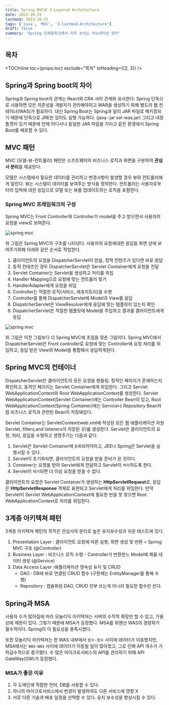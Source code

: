 ```yaml
---
title: Spring MVC와 3-Layered Architecture
date: 2023-10-31
lastmod: 2023-10-31
tags: ['java', 'MVC', '3-lastmod-Architecture']
draft: false
summary: 'Spring 프레임워크에서 자주 쓰이는 어노테이션 정리'
---
```


## 목차

<TOCInline toc={props.toc} exclude="목차" toHeading={(2, 3)} />

## Spring과 Spring boot의 차이

Spring과 Spring boot의 관계는 React와 CRA 사이 관계와 유사한다.
Spring 단독으로 사용하면 모든 의존성을 개발자가 관리해야하고 WAR을 생성하기 위해 별도의 웹 컨테이너(WAS)가 필요하다.
대신 Spring Boot는 Spring과 달리 JAR 파일로 패키징되기 때문에 단독으로 JRE만 있어도 실행 가능하다. (java -jar sol-was.jar)
그리고 내장 톰캣이 있기 때문에 언제 어디서나 동일한 JAR 파일을 가지고 같은 환경에서 Spring Boot를 배포할 수 있다.

## MVC 패턴

MVC (모델-뷰-컨트롤러) 패턴은 소프트웨어의 비즈니스 로직과 화면을 구분하여 **관심사 분리**를 제공한다.

모델은 시스템에서 필요한 데이터를 관리하고 변경사항이 발생할 경우 뷰와 컨트롤러에게 알린다. 뷰는 시스템이 데이터를 보여주는 방식을 정의한다.
컨트롤러는 사용자로부터의 입력에 대한 응답으로 모델 또는 뷰를 업데이트하는 로직을 포함한다.

### Spring MVC 프레임워크의 구성

Spring MVC는 Front Controller와 Controller가 model을 주고 받으면서 사용자의 요청을 view로 보여준다.

<img alt="spring mvc" src="/static/images/spring/spring-mvc-architecture.png" />

위 그림은 Spring MVC의 구조를 나타낸다. 사용자의 요청에대한 응답을 화면 상에 보여주기위해 아래와 같은 순서로 작업한다.

1. 클라이언트의 요청을 DispatcherServlet이 받음, 정적 컨텐츠가 있다면 바로 응답
2. 동적 컨테츠인 경우 DispatcherServlet은 Servlet Container에게 요청을 전달
3. Servlet Container는 Servlet을 생성하고 처리를 위임
4. Handler Mapping으로 요청에 맞는 컨트롤러 찾기
5. HandlerAdapter에게 요청을 위임
6. Controller는 적절한 로직(서비스, 레포지토리)을 수행
7. Controller를 통해 DispatcherServlet에 Model과 View를 응답
8. DispatcherServlet은 ViewResolver에게 응답에 맞는 템플릿이 있는지 확인
9. DispatcherServlet은 적절한 템플릿에 Model을 주입하고 결과를 클라이언트에게 응답

<img alt="spring mvc" src="/static/images/spring/spring-mvc.png" />

위 그림은 이전 그림보다 더 Spring MVC에 초점을 맞춘 그림이다.
Spring MVC에서 DispatcherServlet은 Front controller로 요청에 맞는 Controller에 요청 처리를 위임하고, 응답 받은 View와 Model을 통합해서 응답하게된다.

## Spring MVC의 컨테이너

DispatcherServlet은 클라이언트의 모든 요청을 핸들링. 정적인 페이지가 존재하는지 확인하고, 동적인 페이지는 Servlet Container에게 위임한다. 그리고 Servlet WebApplicationContext와 Root WebApplicationContext를 생성한다.
Servlet WebApplicationContext(Servlet Container)에는 Controller Bean이 있고, Root WebApplicationContext(Spring Container)에는 Service나 Repository Bean처럼 비즈니스 로직과 관련된 Bean이 저장돼있다.

Servlet Container는 ServletContext(web.xml에 작성된 모든 웹 애플리케이션 자원 Servlet, filters,and listeners이 저장된 곳)를 생성한다.
Servlet은 클라이언트의 요청, 처리, 응답을 수행하고 생명주기는 다음과 같다.

1. Servlet은 Servlet Container에 `등록`되어야하고, JEE나 Spring은 Servlet을 실행시킬 수 있다.
2. Servlet이 초기화되면, 클라이언트의 요청을 받을 준비가 된 것이다.
3. Container는 요청을 받아 Servlet에게 전달하고 Servlet이 `처리`하도록 한다.
4. Servlet이 `제거`되면 더 이상 요청을 받을 수 없다.

클라이언트의 요청은 Servlet Container가 생성하는 **HttpServletRequest**로, 응답은 **HttpServletResponse** 객체로 표현되고 Servlet에게 처리를 위임한다.
만약 Servlet이 Servlet WebApplicationContext에 필요한 빈을 못 찾으면 Root WebApplicationContext로 처리를 위임한다.

## 3계층 아키텍쳐 패턴

3계층 아키텍쳐 패턴의 목적은 관심사의 분리로 높은 유지보수성과 쉬운 테스트에 있다.

1. Presentation Layer : 클라이언트 요청에 따른 실행, 화면 생성 및 반환 = Spring MVC 구조 (@Controller)
2. Business Layer : 비즈니스 로직 수행 - Controller가 반환한느 Model에 채울 데이터 생성 (@Service)
3. Data Access Layer :애플리케이션 영속성 유지 및 CRUD
   - DAO : DB에 바로 연결된 CRUD 함수 (구현체는 EntityManager를 통해 수행)
   - Repository : 캡슐화된 DAO, CRUD 전부 쓰는게 아니라 필요한 함수만 쓴다.

## Spring과 MSA

사용자 수가 많아짐에 따라 모놀리딕 아키텍쳐는 서버의 수직적 확장만 할 수 있고, 가용성에 제한이 있다.
그렇기 때문에 MSA가 등장했다. MSA를 위핸선 WAS의 경량화가 필수적이다. Spring이 이 필요성을 충족시켰다.

또한 모놀리딕 아키텍쳐는 한 WAS 내부에서 `함수-함수` 사이에 데이터가 이동했지만, MSA에서는 `WAS-WAS` 사이에 데이터가 이동될 일이 많아졌고, 그로 인해 API 개수가 기하급수적으로 증가했다.
수 많은 마이크로서비스의 API를 관리하기 위해 API GateWay(GW)가 등장했다.

### MSA가 좋은 이유

1. 각 도메인에 적합한 언어, DB를 사용할 수 있다.
2. 하나의 마이크로서비스에서 변경이 발생하여도 다른 서비스에 영향 X
3. 서로 다른 기술과 배포 일정을 선택할 수 있다. 유지 보수성을 향상시킬 수 있다.
